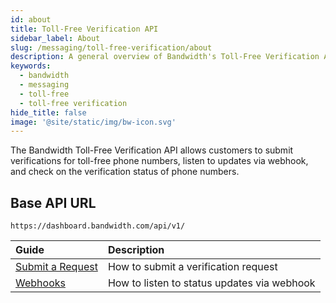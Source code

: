 ```yaml
---
id: about
title: Toll-Free Verification API
sidebar_label: About
slug: /messaging/toll-free-verification/about
description: A general overview of Bandwidth's Toll-Free Verification API
keywords:
  - bandwidth
  - messaging
  - toll-free
  - toll-free verification
hide_title: false
image: '@site/static/img/bw-icon.svg'
---
```


The Bandwidth Toll-Free Verification API allows customers to submit verifications for toll-free phone numbers, listen to updates via webhook, and check on the verification status of phone numbers.

## Base API URL

`https://dashboard.bandwidth.com/api/v1/`

| Guide | Description |
|:------|:------------|
| [Submit a Request](./request) | How to submit a verification request |
| [Webhooks](.webhooks) | How to listen to status updates via webhook |